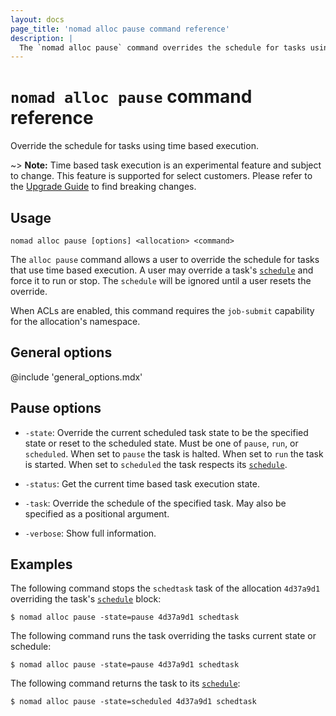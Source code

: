 ```yaml
---
layout: docs
page_title: 'nomad alloc pause command reference'
description: |
  The `nomad alloc pause` command overrides the schedule for tasks using time-based execution, forcing the task to either stop or run.
---
```


# `nomad alloc pause` command reference

Override the schedule for tasks using time based execution.

<EnterpriseAlert />

~> **Note:** Time based task execution is an experimental feature and subject
to change. This feature is supported for select customers. Please refer to the
[Upgrade Guide][upgrade] to find breaking changes.

## Usage

```plaintext
nomad alloc pause [options] <allocation> <command>
```

The `alloc pause` command allows a user to override the schedule for tasks
that use time based execution. A user may override a task's
[`schedule`][schedule] and force it to run or stop. The `schedule` will be
ignored until a user resets the override.

When ACLs are enabled, this command requires the `job-submit` capability for
the allocation's namespace.

## General options

@include 'general_options.mdx'

## Pause options

- `-state`: Override the current scheduled task state to be the specified state
  or reset to the scheduled state. Must be one of `pause`, `run`, or
  `scheduled`. When set to `pause` the task is halted. When set to `run` the
  task is started. When set to `scheduled` the task respects its
  [`schedule`][schedule].

- `-status`: Get the current time based task execution state.

- `-task`: Override the schedule of the specified task. May also be specified
  as a positional argument.

- `-verbose`: Show full information.

## Examples

The following command stops the `schedtask` task of the allocation `4d37a9d1`
overriding the task's [`schedule`][schedule] block:

```shell-session
$ nomad alloc pause -state=pause 4d37a9d1 schedtask
```

The following command runs the task overriding the tasks current state or
schedule:

```shell-session
$ nomad alloc pause -state=pause 4d37a9d1 schedtask
```

The following command returns the task to its [`schedule`][schedule]:

```shell-session
$ nomad alloc pause -state=scheduled 4d37a9d1 schedtask
```

[schedule]: /nomad/docs/job-specification/schedule
[upgrade]: /nomad/docs/upgrade/upgrade-specific
